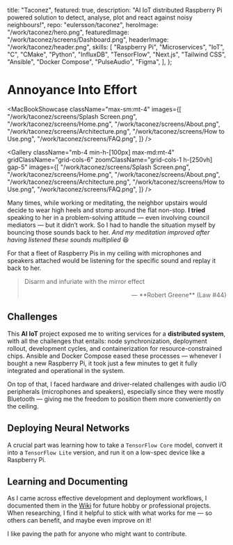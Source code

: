  title: "Taconez",
  featured: true,
  description:
    "AI IoT distributed Raspberry Pi powered solution to detect, analyse, plot and react against noisy neighbours!",
  repo: "eulersson/taconez",
  heroImage: "/work/taconez/hero.png",
  featuredImage: "/work/taconez/screens/Dashboard.png",
  headerImage: "/work/taconez/header.png",
  skills: [
    "Raspberry Pi",
    "Microservices",
    "IoT",
    "C",
    "CMake",
    "Python",
    "InfluxDB",
    "TensorFlow",
    "Next.js",
    "Tailwind CSS",
    "Ansible",
    "Docker Compose",
    "PulseAudio",
    "Figma",
  ],
};

# Annoyance Into Effort

<MacBookShowcase
  className="max-sm:mt-4"
  images={[
    "/work/taconez/screens/Splash Screen.png",
    "/work/taconez/screens/Home.png",
    "/work/taconez/screens/About.png",
    "/work/taconez/screens/Architecture.png",
    "/work/taconez/screens/How to Use.png",
    "/work/taconez/screens/FAQ.png",
  ]}
/>

<Gallery
  className="mb-4 min-h-[100px] max-md:mt-4"
  gridClassName="grid-cols-6"
  zoomClassName="grid-cols-1 h-[250vh] gap-5"
  images={[
    "/work/taconez/screens/Splash Screen.png",
    "/work/taconez/screens/Home.png",
    "/work/taconez/screens/About.png",
    "/work/taconez/screens/Architecture.png",
    "/work/taconez/screens/How to Use.png",
    "/work/taconez/screens/FAQ.png",
  ]}
/>

Many times, while working or meditating, the neighbor upstairs would decide to
wear high heels and stomp around the flat non-stop. **I tried** speaking to her
in a problem-solving attitude — even involving council mediators — but it didn’t
work. So I had to handle the situation myself by <Hi>bouncing those sounds back
to her</Hi>. _And my meditation improved after having listened these sounds
multiplied_ 😆

For that a fleet of Raspberry Pis in my ceiling with microphones and speakers
attached would be listening for the specific sound and replay it back to her.

> Disarm and infuriate with the mirror effect
>
> <p align="right">— **Robert Greene** (Law #44)</p>

## Challenges

This **AI IoT** project exposed me to writing services for a **distributed
system**, with all the challenges that entails: node synchronization, deployment
rollout, development cycles, and containerization for resource-constrained
chips. <Hi> Ansible and Docker Compose eased these processes — whenever I bought
a new Raspberry Pi, it took just a few minutes to get it fully integrated and
operational in the system.</Hi>

On top of that, I faced hardware and driver-related challenges with audio I/O
peripherals (microphones and speakers), especially since they were mostly
Bluetooth — giving me the freedom to position them more conveniently on the
ceiling.

## Deploying Neural Networks

A crucial part was learning how to take a `TensorFlow Core` model, convert it
into a `TensorFlow Lite` version, and run it on a low-spec device like a
Raspberry Pi.

## Learning and Documenting

As I came across effective development and deployment workflows, I documented
them in the [Wiki](https://github.com/eulersson/taconez/wiki) for future hobby
or professional projects. When researching, I find it helpful to stick with what
works for me — so others can benefit, and maybe even improve on it!

I like paving the path for anyone who might want to contribute.

